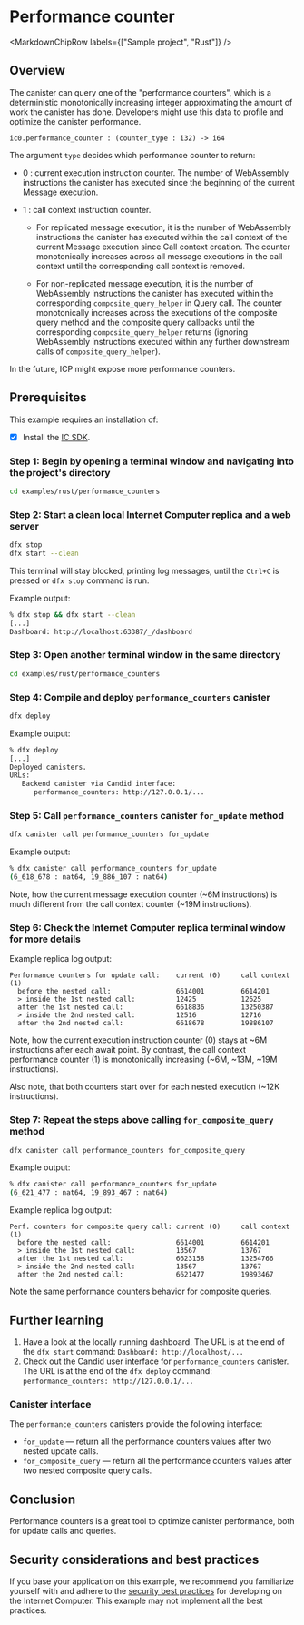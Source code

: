 
# Performance counter

<MarkdownChipRow labels={["Sample project", "Rust"]} />

## Overview

The canister can query one of the "performance counters", which is a deterministic monotonically increasing integer approximating the amount of work the canister has done. Developers might use this data to profile and optimize the canister performance.

```Candid
ic0.performance_counter : (counter_type : i32) -> i64
```

The argument `type` decides which performance counter to return:

- 0 : current execution instruction counter.
      The number of WebAssembly instructions the canister has executed
      since the beginning of the current Message execution.

- 1 : call context instruction counter.

  - For replicated message execution, it is the number of WebAssembly instructions
    the canister has executed within the call context of the current Message execution
    since Call context creation. The counter monotonically increases across all message
    executions in the call context until the corresponding call context is removed.

  - For non-replicated message execution, it is the number of WebAssembly instructions
    the canister has executed within the corresponding `composite_query_helper`
    in Query call. The counter monotonically increases across the executions
    of the composite query method and the composite query callbacks
    until the corresponding `composite_query_helper` returns
    (ignoring WebAssembly instructions executed within any further downstream calls
    of `composite_query_helper`).

In the future, ICP might expose more performance counters.

## Prerequisites

This example requires an installation of:

- [x] Install the [IC SDK](https://internetcomputer.org/docs/current/developer-docs/setup/install/index.mdx).

### Step 1: Begin by opening a terminal window and navigating into the project's directory

```sh
cd examples/rust/performance_counters
```

### Step 2: Start a clean local Internet Computer replica and a web server

```sh
dfx stop
dfx start --clean
```

This terminal will stay blocked, printing log messages, until the `Ctrl+C` is pressed or `dfx stop` command is run.

Example output:

```sh
% dfx stop && dfx start --clean
[...]
Dashboard: http://localhost:63387/_/dashboard
```

### Step 3: Open another terminal window in the same directory

```sh
cd examples/rust/performance_counters
```

### Step 4: Compile and deploy `performance_counters` canister

```sh
dfx deploy
```

Example output:

```sh
% dfx deploy
[...]
Deployed canisters.
URLs:
   Backend canister via Candid interface:
      performance_counters: http://127.0.0.1/...
```

### Step 5: Call `performance_counters` canister `for_update` method

```sh
dfx canister call performance_counters for_update
```

Example output:

```sh
% dfx canister call performance_counters for_update
(6_618_678 : nat64, 19_886_107 : nat64)
```

Note, how the current message execution counter (~6M instructions) is much different from the call context counter (~19M instructions).

### Step 6: Check the Internet Computer replica terminal window for more details

Example replica log output:

```text
Performance counters for update call:    current (0)     call context (1)
  before the nested call:                6614001         6614201        
  > inside the 1st nested call:          12425           12625          
  after the 1st nested call:             6618836         13250387       
  > inside the 2nd nested call:          12516           12716          
  after the 2nd nested call:             6618678         19886107       
```

Note, how the current execution instruction counter (0) stays at ~6M instructions after each await point.
By contrast, the call context performance counter (1) is monotonically increasing (~6M, ~13M, ~19M instructions).

Also note, that both counters start over for each nested execution (~12K instructions).

### Step 7: Repeat the steps above calling `for_composite_query` method

```sh
dfx canister call performance_counters for_composite_query
```

Example output:

```sh
% dfx canister call performance_counters for_update
(6_621_477 : nat64, 19_893_467 : nat64)
```

Example replica log output:

```text
Perf. counters for composite query call: current (0)     call context (1)
  before the nested call:                6614001         6614201        
  > inside the 1st nested call:          13567           13767          
  after the 1st nested call:             6623158         13254766       
  > inside the 2nd nested call:          13567           13767          
  after the 2nd nested call:             6621477         19893467 
```

Note the same performance counters behavior for composite queries.

## Further learning

1. Have a look at the locally running dashboard. The URL is at the end of the `dfx start` command: `Dashboard: http://localhost/...`
2. Check out the Candid user interface for `performance_counters` canister. The URL is at the end of the `dfx deploy` command: `performance_counters: http://127.0.0.1/...`

### Canister interface

The `performance_counters` canisters provide the following interface:

- `for_update` &mdash; return all the performance counters values after two nested update calls.
- `for_composite_query` &mdash; return all the performance counters values after two nested composite query calls.

## Conclusion

Performance counters is a great tool to optimize canister performance, both for update calls and queries.

## Security considerations and best practices

If you base your application on this example, we recommend you familiarize yourself with and adhere to the [security best practices](https://internetcomputer.org/docs/current/references/security/) for developing on the Internet Computer. This example may not implement all the best practices.
